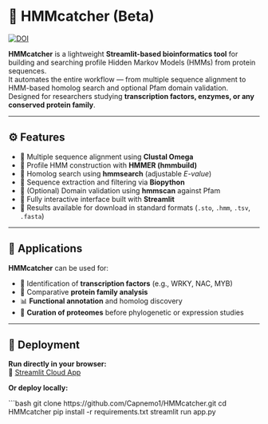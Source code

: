 # 🧬 HMMcatcher (Beta)

[![DOI](https://zenodo.org/badge/DOI/10.5281/zenodo.17266955.svg)](https://doi.org/10.5281/zenodo.17266955)

**HMMcatcher** is a lightweight **Streamlit-based bioinformatics tool** for building and searching profile Hidden Markov Models (HMMs) from protein sequences.  
It automates the entire workflow — from multiple sequence alignment to HMM-based homolog search and optional Pfam domain validation.  
Designed for researchers studying **transcription factors, enzymes, or any conserved protein family**.

---

## ⚙️ Features
- 🔹 Multiple sequence alignment using **Clustal Omega**  
- 🔹 Profile HMM construction with **HMMER (hmmbuild)**  
- 🔹 Homolog search using **hmmsearch** (adjustable *E-value*)  
- 🔹 Sequence extraction and filtering via **Biopython**  
- 🔹 (Optional) Domain validation using **hmmscan** against Pfam  
- 🔹 Fully interactive interface built with **Streamlit**  
- 🔹 Results available for download in standard formats (`.sto`, `.hmm`, `.tsv`, `.fasta`)

---

## 🧠 Applications

**HMMcatcher** can be used for:

- 🧩 Identification of **transcription factors** (e.g., WRKY, NAC, MYB)  
- 🧬 Comparative **protein family analysis**  
- 📊 **Functional annotation** and homolog discovery  
- 🧫 **Curation of proteomes** before phylogenetic or expression studies  

---

## 🚀 Deployment

**Run directly in your browser:**  
🔗 [Streamlit Cloud App](https://hmmcatcher-ayyigauaqejjt4ndaugkp9.streamlit.app)

**Or deploy locally:**

```bash
git clone https://github.com/Capnemo1/HMMcatcher.git
cd HMMcatcher
pip install -r requirements.txt
streamlit run app.py